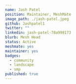 ---
name: Jash Patel
position: Maintainer, MeshMate
image_path: ./jash-patel.jpeg
github: Jashpatel1
twitter: ""
linkedin: jash-patel-78a998173
blurb: Mesh Head
status: Active
meshmate: yes
maintainer: yes
badges:
  - community
  - landscape
  - smp
published: true
---

